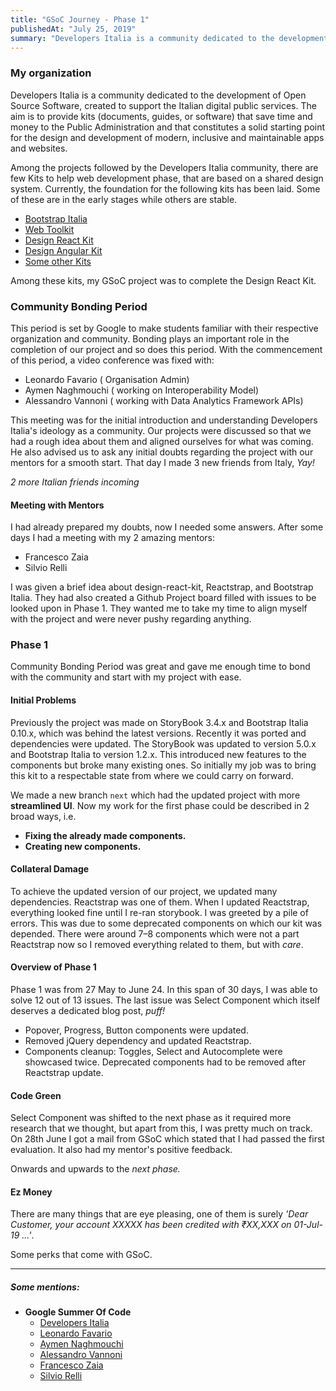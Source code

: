 ```yaml
---
title: "GSoC Journey - Phase 1"
publishedAt: "July 25, 2019"
summary: "Developers Italia is a community dedicated to the development of Open Source Software, created to support the Italian digital public services."
---
```


### My organization

Developers Italia is a community dedicated to the development of Open Source Software, created to support the Italian digital public services. The aim is to provide kits (documents, guides, or software) that save time and money to the Public Administration and that constitutes a solid starting point for the design and development of modern, inclusive and maintainable apps and websites.

Among the projects followed by the Developers Italia community, there are few Kits to help web development phase, that are based on a shared design system. Currently, the foundation for the following kits has been laid. Some of these are in the early stages while others are stable.

- [Bootstrap Italia](https://italia.github.io/bootstrap-italia/)
- [Web Toolkit](https://italia.github.io/design-web-toolkit/)
- [Design React Kit](https://design-react-kit.netlify.com)
- [Design Angular Kit](https://italia.github.io/design-angular-kit/#/info/welcome)
- [Some other Kits](https://designers.italia.it/kit/)

Among these kits, my GSoC project was to complete the Design React Kit.

### Community Bonding Period

This period is set by Google to make students familiar with their respective organization and community. Bonding plays an important role in the completion of our project and so does this period. With the commencement of this period, a video conference was fixed with:

- Leonardo Favario ( Organisation Admin)
- Aymen Naghmouchi ( working on Interoperability Model)
- Alessandro Vannoni ( working with Data Analytics Framework APIs)

This meeting was for the initial introduction and understanding Developers Italia's ideology as a community. Our projects were discussed so that we had a rough idea about them and aligned ourselves for what was coming. He also advised us to ask any initial doubts regarding the project with our mentors for a smooth start. That day I made 3 new friends from Italy, _Yay!_

_2 more Italian friends incoming_

#### Meeting with Mentors

I had already prepared my doubts, now I needed some answers. After some days I had a meeting with my 2 amazing mentors:

- Francesco Zaia
- Silvio Relli

I was given a brief idea about design-react-kit, Reactstrap, and Bootstrap Italia. They had also created a Github Project board filled with issues to be looked upon in Phase 1. They wanted me to take my time to align myself with the project and were never pushy regarding anything.

### Phase 1

Community Bonding Period was great and gave me enough time to bond with the community and start with my project with ease.

#### Initial Problems

Previously the project was made on StoryBook 3.4.x and Bootstrap Italia 0.10.x, which was behind the latest versions. Recently it was ported and dependencies were updated. The StoryBook was updated to version 5.0.x and Bootstrap Italia to version 1.2.x. This introduced new features to the components but broke many existing ones. So initially my job was to bring this kit to a respectable state from where we could carry on forward.

We made a new branch `next` which had the updated project with more **streamlined UI**. Now my work for the first phase could be described in 2 broad ways, i.e.

- **Fixing the already made components.**
- **Creating new components.**

#### Collateral Damage

To achieve the updated version of our project, we updated many dependencies. Reactstrap was one of them. When I updated Reactstrap, everything looked fine until I re-ran storybook. I was greeted by a pile of errors. This was due to some deprecated components on which our kit was depended. There were around 7–8 components which were not a part Reactstrap now so I removed everything related to them, but with _care_.

#### Overview of Phase 1

Phase 1 was from 27 May to June 24. In this span of 30 days, I was able to solve 12 out of 13 issues. The last issue was Select Component which itself deserves a dedicated blog post, _puff!_

- Popover, Progress, Button components were updated.
- Removed jQuery dependency and updated Reactstrap.
- Components cleanup: Toggles, Select and Autocomplete were showcased twice. Deprecated components had to be removed after Reactstrap update.

#### Code Green

Select Component was shifted to the next phase as it required more research that we thought, but apart from this, I was pretty much on track. On 28th June I got a mail from GSoC which stated that I had passed the first evaluation. It also had my mentor's positive feedback.

Onwards and upwards to the _next phase._

#### Ez Money

There are many things that are eye pleasing, one of them is surely _'Dear Customer, your account XXXXX has been credited with ₹XX,XXX on 01-Jul-19 ...'_.

Some perks that come with GSoC.

---

##### Some mentions:

- **Google Summer Of Code**
  - [Developers Italia](https://developers.italia.it/)
  - [Leonardo Favario](https://teamdigitale.governo.it/en/people/leonardo-favario.html)
  - [Aymen Naghmouchi](https://aymen.xyz/)
  - [Alessandro Vannoni](https://alevanno.github.io/)
  - [Francesco Zaia](https://teamdigitale.governo.it/en/people/francesco-zaia.htm)
  - [Silvio Relli](https://www.relli.it/)
